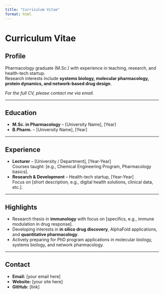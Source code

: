 ```yaml
---
title: "Curriculum Vitae"
format: html
---
```


# Curriculum Vitae

## Profile
Pharmacology graduate (M.Sc.) with experience in teaching, research, and health-tech startup.  
Research interests include **systems biology, molecular pharmacology, protein dynamics, and network-based drug design**.  

*For the full CV, please contact me via email.*

---

## Education
- **M.Sc. in Pharmacology** – [University Name], [Year]
- **B.Pharm.** – [University Name], [Year]

---

## Experience
- **Lecturer** – [University / Department], [Year-Year]  
  Courses taught: [e.g., Chemical Engineering Program, Pharmacology basics].
- **Research & Development** – Health-tech startup, [Year-Year]  
  Focus on [short description, e.g., digital health solutions, clinical data, etc.].

---

## Highlights
- Research thesis in **immunology** with focus on [specifics, e.g., immune modulation in drug response].
- Developing interests in **in silico drug discovery**, AlphaFold applications, and **quantitative pharmacology**.
- Actively preparing for PhD program applications in molecular biology, systems biology, and network pharmacology.

---

## Contact
- **Email:** [your email here]  
- **Website:** [your site here]  
- **GitHub:** [link]  
